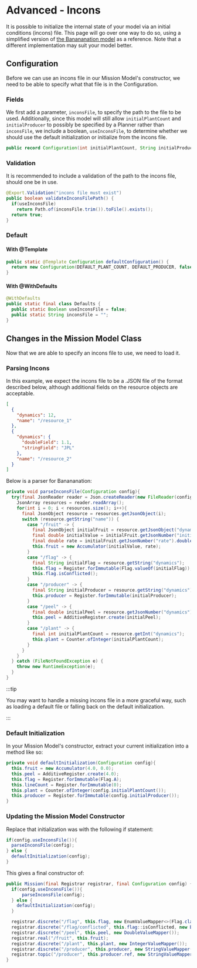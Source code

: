 # Advanced - Incons

It is possible to initialize the internal state of your model via an initial conditions (incons) file.
This page will go over one way to do so, using a simplified version of [the Banananation model](https://github.com/NASA-AMMOS/aerie/tree/develop/examples/banananation) as a reference.
Note that a different implementation may suit your model better.

## Configuration

Before we can use an incons file in our Mission Model's constructor, we need to be able to specify what that file is in the Configuration.

### Fields

We first add a parameter, `inconsFile`, to specify the path to the file to be used.
Additionally, since this model will still allow `initialPlantCount` and `initialProducer` to possibly be specified by a Planner rather than `inconsFile`,
we include a boolean, `useInconsFile`, to determine whether we should use the default initialization or initialize from the incons file.

```java
public record Configuration(int initialPlantCount, String initialProducer, boolean useInconsFile, String inconsFile)
```

### Validation

It is recommended to include a validation of the path to the incons file, should one be in use.

```java
@Export.Validation("incons file must exist")
public boolean validateInconsFilePath() {
  if(useInconsFile)
    return Path.of(inconsFile.trim()).toFile().exists();
  return true;
}
```

### Default

#### With @Template

```java
public static @Template Configuration defaultConfiguration() {
  return new Configuration(DEFAULT_PLANT_COUNT, DEFAULT_PRODUCER, false, "");
}
```

#### With @WithDefaults

```java
@WithDefaults
public static final class Defaults {
  public static Boolean useInconsFile = false;
  public static String inconsFile = "";
}
```

## Changes in the Mission Model Class

Now that we are able to specify an incons file to use, we need to load it.

### Parsing Incons

In this example, we expect the incons file to be a .JSON file of the format described below, although additional fields on the resource objects are acceptable.

```json
[
  {
    "dynamics": 12,
    "name": "/resource_1"
  },
  {
    "dynamics": {
      "doubleField": 1.1,
      "stringField": "JPL"
    },
    "name": "/resource_2"
  }
]
```

Below is a parser for Banananation:

```java
private void parseInconsFile(Configuration config){
  try(final JsonReader reader = Json.createReader(new FileReader(config.inconsFile().trim()))) {
    JsonArray resources = reader.readArray();
    for(int i = 0; i < resources.size(); i++){
      final JsonObject resource = resources.getJsonObject(i);
      switch (resource.getString("name")) {
        case "/fruit" -> {
          final JsonObject initialFruit = resource.getJsonObject("dynamics");
          final double initialValue = initialFruit.getJsonNumber("initial").doubleValue();
          final double rate = initialFruit.getJsonNumber("rate").doubleValue();
          this.fruit = new Accumulator(initialValue, rate);
        }
        case "/flag" -> {
          final String initialFlag = resource.getString("dynamics");
          this.flag = Register.forImmutable(Flag.valueOf(initialFlag));
          this.flag.isConflicted();
        }
        case "/producer" -> {
          final String initialProducer = resource.getString("dynamics");
          this.producer = Register.forImmutable(initialProducer);
        }
        case "/peel" -> {
          final double initialPeel = resource.getJsonNumber("dynamics").doubleValue();
          this.peel = AdditiveRegister.create(initialPeel);
        }
        case "/plant" -> {
          final int initialPlantCount = resource.getInt("dynamics");
          this.plant = Counter.ofInteger(initialPlantCount);
        }
      }
    }
  } catch (FileNotFoundException e) {
    throw new RuntimeException(e);
  }
}
```

:::tip

You may want to handle a missing incons file in a more graceful way, such as loading a default file or falling back on the default initialization.

:::

### Default Initialization

In your Mission Model's constructor, extract your current initialization into a method like so:

```java
private void defaultInitialization(Configuration config){
  this.fruit = new Accumulator(4.0, 0.0);
  this.peel = AdditiveRegister.create(4.0);
  this.flag = Register.forImmutable(Flag.A);
  this.lineCount = Register.forImmutable(0);
  this.plant = Counter.ofInteger(config.initialPlantCount());
  this.producer = Register.forImmutable(config.initialProducer());
}
```

### Updating the Mission Model Constructor

Replace that initialization was with the following if statement:

```java
if(config.useInconsFile()){
  parseInconsFile(config);
} else {
  defaultInitialization(config);
}
```

This gives a final constructor of:

```java
public Mission(final Registrar registrar, final Configuration config) {
  if(config.useInconsFile()){
      parseInconsFile(config);
  } else {
    defaultInitialization(config);
  }

  registrar.discrete("/flag", this.flag, new EnumValueMapper<>(Flag.class));
  registrar.discrete("/flag/conflicted", this.flag::isConflicted, new BooleanValueMapper());
  registrar.discrete("/peel", this.peel, new DoubleValueMapper());
  registrar.real("/fruit", this.fruit);
  registrar.discrete("/plant", this.plant, new IntegerValueMapper());
  registrar.discrete("/producer", this.producer, new StringValueMapper());
  registrar.topic("/producer", this.producer.ref, new StringValueMapper());
}
```
